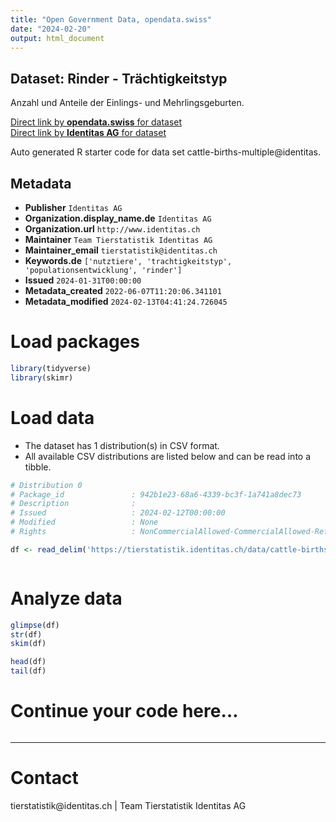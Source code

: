 ```yaml
---
title: "Open Government Data, opendata.swiss"
date: "2024-02-20"
output: html_document
---
```


## Dataset: Rinder - Trächtigkeitstyp

Anzahl und Anteile der Einlings- und Mehrlingsgeburten.

[Direct link by **opendata.swiss** for dataset](https://opendata.swiss/de/dataset/rinder-trachtigkeitstyp)<br>
[Direct link by **Identitas AG** for dataset](https://tierstatistik.identitas.ch/)

Auto generated R starter code for data set cattle-births-multiple@identitas.

## Metadata

- **Publisher** `Identitas AG`
- **Organization.display_name.de** `Identitas AG`
- **Organization.url** `http://www.identitas.ch`
- **Maintainer** `Team Tierstatistik Identitas AG`
- **Maintainer_email** `tierstatistik@identitas.ch`
- **Keywords.de** `['nutztiere', 'trachtigkeitstyp', 'populationsentwicklung', 'rinder']`
- **Issued** `2024-01-31T00:00:00`
- **Metadata_created** `2022-06-07T11:20:06.341101`
- **Metadata_modified** `2024-02-13T04:41:24.726045`


# Load packages

```r

library(tidyverse)
library(skimr)

```

# Load data

-   The dataset has 1 distribution(s) in CSV format.
-   All available CSV distributions are listed below and can be read into a tibble.

```r

# Distribution 0
# Package_id               : 942b1e23-68a6-4339-bc3f-1a741a8dec73
# Description              : 
# Issued                   : 2024-02-12T00:00:00
# Modified                 : None
# Rights                   : NonCommercialAllowed-CommercialAllowed-ReferenceRequired

df <- read_delim('https://tierstatistik.identitas.ch/data/cattle-births-multiple.csv')



```

# Analyze data

```r

glimpse(df)
str(df)
skim(df)

head(df)
tail(df)

```

# Continue your code here...

```r

```

------------------------------------------------------------------------

# Contact

tierstatistik@identitas.ch | Team Tierstatistik Identitas AG
